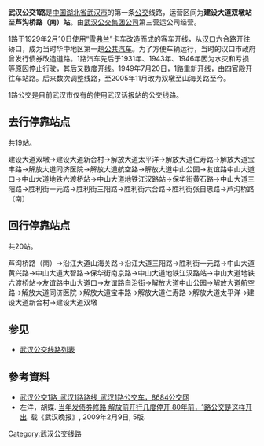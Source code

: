 '''武汉公交1路'''是[[中国|中国]][[湖北省|湖北省]][[武汉市|武汉市]]的第一条[[公交|公交]]线路，运营区间为'''建设大道双墩站'''至'''芦沟桥路（南）站'''。由[[武汉公交集团公司|武汉公交集团公司]]第三营运公司经营。

1路于1929年2月10日使用“[[雪弗兰|雪弗兰]]”卡车改造而成的客车开线，从[[汉口|汉口]]六合路开往硚口，成为当时华中地区第一趟[[公共汽车|公共汽车]]。为了方便车辆运行，当时的汉口市政府曾发行债券改造道路。1路汽车先后于1931年、1943年、1946年因为水灾和亏损等原因停止行驶，其后又数度开线。1949年7月20日，1路重新开线，由四官殿开往车站路。后来数次调整线路，至2005年11月改为双墩至山海关路至今。

1路公交是目前武汉市仅有的使用武汉话报站的公交线路。

== 去行停靠站点 ==
共19站。

建设大道双墩→建设大道新合村→解放大道太平洋→解放大道仁寿路→解放大道宝丰路→解放大道同济医院→解放大道航空路→解放大道中山公园→友谊路中山大道口→中山大道地铁六渡桥站→中山大道地铁江汉路站→保华街黄石路→中山大道三阳路→胜利街一元路→胜利街三阳路→胜利街六合路→胜利街张自忠路→芦沟桥路（南）

== 回行停靠站点 ==
共20站。

芦沟桥路（南）→沿江大道山海关路→沿江大道三阳路→胜利街一元路→中山大道黄兴路→中山大道大智路→保华街南京路→中山大道地铁江汉路站→中山大道地铁六渡桥站→友谊路中山大道口→友谊路自治街→解放大道中山公园→解放大道航空路→解放大道同济医院→解放大道宝丰路→解放大道仁寿路→解放大道太平洋→建设大道新合村→建设大道双墩

== 参见 ==
*[[武汉公交线路列表|武汉公交线路列表]]

==參考資料==
<div class="references-small">
<references />
*[http://wuhan.8684.cn/x_24f5dad9 武汉公交1路_武汉1路路线_武汉1路公交车，8684公交网] {{Wayback|url=http://wuhan.8684.cn/x_24f5dad9 |date=20180917212734 }}
*左洋，胡蝶. [https://web.archive.org/web/20090214000133/http://cjmp.cnhan.com/whwb/html/2009-02/09/content_1065619.htm 当年发债券修路 解放前开行几度停开 80年前，1路公交是这样开出]. 载《武汉晚报》, 2009年2月9日, 5版.
</div>

[[Category:武汉公交线路|Category:武汉公交线路]]